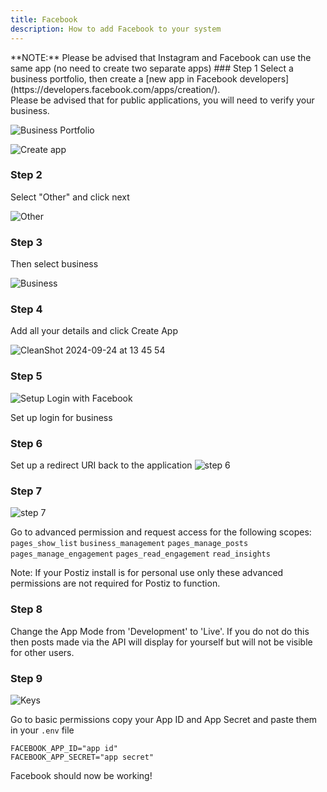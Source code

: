 ```yaml
---
title: Facebook
description: How to add Facebook to your system
---
```



<Callout type="warning">
	**NOTE:** Please be advised that Instagram and Facebook can use the same app (no need to create two separate apps)
</Callout>

<Steps>
### Step 1
Select a business portfolio, then create a [new app in Facebook developers](https://developers.facebook.com/apps/creation/).<br />
Please be advised that for public applications, you will need to verify your business.

![Business Portfolio](https://i.imgur.com/o5QIKox.png)

![Create app](https://camo.githubusercontent.com/5810cacc269b9fcaf7951a4e3bf0aa7eb66fa27d571e516dbbbf4e967f9c2021/68747470733a2f2f692e696d6775722e636f6d2f795274305a44492e706e67)

### Step 2
Select "Other" and click next

![Other](https://camo.githubusercontent.com/a78fd51034a50459f6eb922d5e4feae99db28e1793d3e408869976f2b5290dbe/68747470733a2f2f692e696d6775722e636f6d2f4d315234614f662e706e67)

### Step 3
Then select business

![Business](https://github.com/user-attachments/assets/74bde861-5441-46bb-b5b8-c5229e980237)

### Step 4
Add all your details and click Create App

![CleanShot 2024-09-24 at 13 45 54](https://github.com/user-attachments/assets/f0c03825-0f9b-4467-94a4-ab8cf6ed7e1d)

### Step 5
![Setup Login with Facebook](https://github.com/user-attachments/assets/08d3c1d1-d498-49d1-adac-aa6248e7c10c)

Set up login for business

### Step 6
Set up a redirect URI back to the application
![step 6](https://github.com/user-attachments/assets/8bf1774b-b6fe-4ac6-aea5-97d8c8bbf5da)

<OAuth2Redirect provider = "facebook" />

### Step 7
![step 7](https://github.com/user-attachments/assets/a81aa2a3-de66-4099-906b-b78c641d1a23)

Go to advanced permission and request access for the following scopes:
`pages_show_list`
`business_management`
`pages_manage_posts`
`pages_manage_engagement`
`pages_read_engagement`
`read_insights`

Note: If your Postiz install is for personal use only these advanced permissions are not required for Postiz to function.

### Step 8
Change the App Mode from 'Development' to 'Live'. If you do not do this then posts made via the API will display for yourself but will not be visible for other users.

### Step 9
![Keys](https://github.com/user-attachments/assets/ac11f87f-4951-47f8-8344-7fbc9de942e4)

Go to basic permissions copy your App ID and App Secret and paste them in your `.env` file

```env
FACEBOOK_APP_ID="app id"
FACEBOOK_APP_SECRET="app secret"
```

Facebook should now be working!
</Steps>
